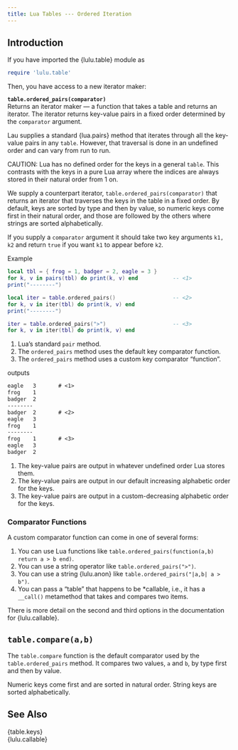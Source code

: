 ```yaml
---
title: Lua Tables --- Ordered Iteration
---
```


## Introduction

If you have imported the {lulu.table} module as
```lua
require 'lulu.table'
```
Then, you have access to a new iterator maker:

**`table.ordered_pairs(comparator)`** <br>
Returns an iterator maker --- a function that takes a table and returns an iterator.
The iterator returns key-value pairs in a fixed order determined by the `comparator` argument.

Lau supplies a standard {lua.pairs} method that iterates through all the key-value pairs in any `table`.
However, that traversal is done in an undefined order and can vary from run to run.

CAUTION: Lua has no defined order for the keys in a general `table`.
This contrasts with the keys in a pure Lua array where the indices are always stored in their natural order from 1 on.

We supply a counterpart iterator, `table.ordered_pairs(comparator)` that returns an iterator that traverses the keys in the table in a fixed order.
By default, keys are sorted by type and then by value, so numeric keys come first in their natural order, and those are followed by the others where strings are sorted alphabetically.

If you supply a `comparator` argument it should take two key arguments `k1, k2` and return `true` if you want `k1` to appear before `k2`.

[Example]{.bt}

```lua
local tbl = { frog = 1, badger = 2, eagle = 3 }
for k, v in pairs(tbl) do print(k, v) end           -- <1>
print("--------")

local iter = table.ordered_pairs()                  -- <2>
for k, v in iter(tbl) do print(k, v) end
print("--------")

iter = table.ordered_pairs(">")                     -- <3>
for k, v in iter(tbl) do print(k, v) end
```
1. Lua's standard `pair` method.
2. The `ordered_pairs` method uses the default key comparator function.
3. The `ordered_pairs` method uses a custom key comparator "function".

outputs
```txt
eagle   3       # <1>
frog    1
badger  2
--------
badger  2       # <2>
eagle   3
frog    1
--------
frog    1       # <3>
eagle   3
badger  2
```
1. The key-value pairs are output in whatever undefined order Lua stores them.
2. The key-value pairs are output in our default increasing alphabetic order for the keys.
3. The key-value pairs are output in a custom-decreasing alphabetic order for the keys.

### Comparator Functions

A custom comparator function can come in one of several forms:

1. You can use Lua functions like `table.ordered_pairs(function(a,b) return a > b end)`.
2. You can use a string operator like `table.ordered_pairs(">")`.
3. You can use a string {lulu.anon} like `table.ordered_pairs("|a,b| a > b")`.
4. You can pass a "table" that happens to be *callable, i.e., it has a `__call()` metamethod that takes and compares two items.

There is more detail on the second and third options in the documentation for {lulu.callable}.

## `table.compare(a,b)`

The `table.compare` function is the default comparator used by the `table.ordered_pairs` method.
It compares two values, `a` and `b`, by type first and then by value.

Numeric keys come first and are sorted in natural order.
String keys are sorted alphabetically.

## See Also

{table.keys}     <br>
{lulu.callable}
